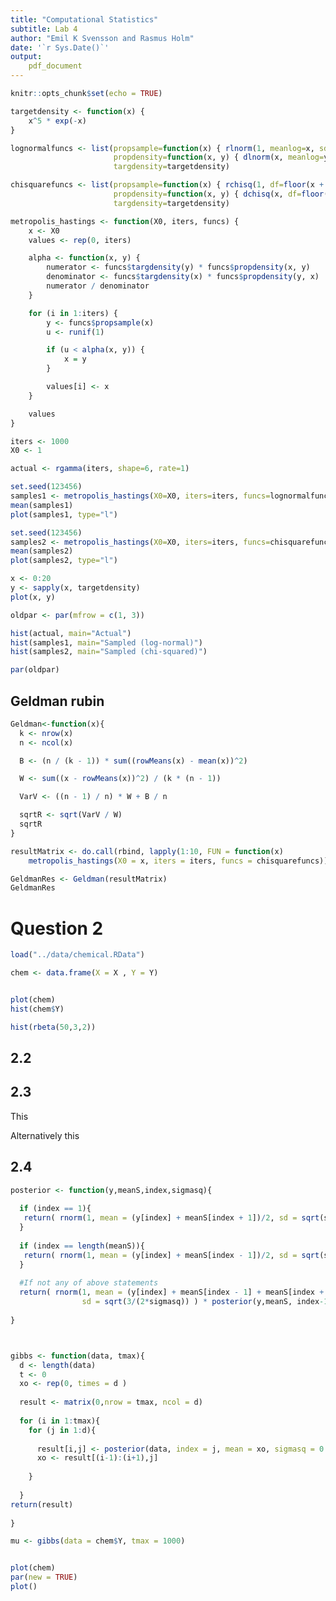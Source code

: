 ```yaml
---
title: "Computational Statistics"
subtitle: Lab 4
author: "Emil K Svensson and Rasmus Holm"
date: '`r Sys.Date()`'
output:
    pdf_document
---
```


```r
knitr::opts_chunk$set(echo = TRUE)
```

```r
targetdensity <- function(x) {
    x^5 * exp(-x)
}

lognormalfuncs <- list(propsample=function(x) { rlnorm(1, meanlog=x, sdlog=1) },
                       propdensity=function(x, y) { dlnorm(x, meanlog=y, sdlog=1) },
                       targdensity=targetdensity)

chisquarefuncs <- list(propsample=function(x) { rchisq(1, df=floor(x + 1)) },
                       propdensity=function(x, y) { dchisq(x, df=floor(y + 1)) },
                       targdensity=targetdensity)

metropolis_hastings <- function(X0, iters, funcs) {
    x <- X0
    values <- rep(0, iters)

    alpha <- function(x, y) {
        numerator <- funcs$targdensity(y) * funcs$propdensity(x, y)
        denominator <- funcs$targdensity(x) * funcs$propdensity(y, x)
        numerator / denominator
    }

    for (i in 1:iters) {
        y <- funcs$propsample(x)
        u <- runif(1)

        if (u < alpha(x, y)) {
            x = y
        }

        values[i] <- x
    }

    values
}

iters <- 1000
X0 <- 1

actual <- rgamma(iters, shape=6, rate=1)
```

```r
set.seed(123456)
samples1 <- metropolis_hastings(X0=X0, iters=iters, funcs=lognormalfuncs)
mean(samples1)
plot(samples1, type="l")
```

```r
set.seed(123456)
samples2 <- metropolis_hastings(X0=X0, iters=iters, funcs=chisquarefuncs)
mean(samples2)
plot(samples2, type="l")
```

```r
x <- 0:20
y <- sapply(x, targetdensity)
plot(x, y)
```

```r
oldpar <- par(mfrow = c(1, 3))

hist(actual, main="Actual")
hist(samples1, main="Sampled (log-normal)")
hist(samples2, main="Sampled (chi-squared)")
```

```r
par(oldpar)
```


## Geldman rubin
```r
Geldman<-function(x){
  k <- nrow(x)
  n <- ncol(x)

  B <- (n / (k - 1)) * sum((rowMeans(x) - mean(x))^2)

  W <- sum((x - rowMeans(x))^2) / (k * (n - 1))

  VarV <- ((n - 1) / n) * W + B / n

  sqrtR <- sqrt(VarV / W)
  sqrtR
}

resultMatrix <- do.call(rbind, lapply(1:10, FUN = function(x)
    metropolis_hastings(X0 = x, iters = iters, funcs = chisquarefuncs)))

GeldmanRes <- Geldman(resultMatrix)
GeldmanRes
```


# Question 2

```r
load("../data/chemical.RData")

chem <- data.frame(X = X , Y = Y)


plot(chem)
hist(chem$Y)

hist(rbeta(50,3,2))
```


## 2.2 


\begin{align*}
p(\mu) &= p(\mu_1) p(\mu_2 | \mu_1) \cdots p(\mu_n | \mu_{n-1}) \\
       &= \frac{1}{\sqrt{(2 \pi \sigma^2)^{n-1}}} \exp \left( - \frac{1}{2 \sigma^2} \sum_{i=2}^{n} (\mu_i - \mu_{i-1})^2  \right) \\
p(y | \mu) &= p(y_1 | \mu_1) p(y_2 | \mu_2) \cdots p(y_n | \mu_n) \\
           &= \frac{1}{\sqrt{(2 \pi \sigma^2)^{n}}} \exp \left( - \frac{1}{2 \sigma^2} \sum_{i=1}^{n} (y_i - \mu_i)^2 \right)
\end{align*}

## 2.3 

\begin{align*}
p(\mu | y) &\propto p(y | \mu) p(\mu) \\
           &\propto \exp \left( - \frac{1}{2 \sigma^2} \left( \sum_{i=1}^{n} (y_i - \mu_i)^2 + \sum_{i=2}^{n} (\mu_i - \mu_{i-1})^2 \right) \right)
\end{align*}

This

\begin{align*}
p(\mu_1 | \mu_{-1}, y) &\propto \exp \left( -\frac{1}{\sigma^2} (\mu_1 - (y_1 + \mu_{2}) / 2)^2 \right) \\
p(\mu_i | \mu_{-i}, y) &\propto p(\mu_1 | \mu_{-1}, y) \exp \left( -\frac{3}{2 \sigma^2} \sum_{j=2}^{i} (\mu_j - (y_j + \mu_{j-1} + \mu_{j+1}) / 3)^2 \right) \\
p(\mu_n | \mu_{-n}, y) &\propto p(\mu_{n-1} | \mu_{-n-1}, y) \exp \left( -\frac{1}{\sigma^2} (\mu_n - (y_n + \mu_{n-1}) / 2)^2 \right) \\
\end{align*}

Alternatively this

\begin{align*}
p(\mu_1 | \mu_{-1}, y) &\propto \exp \left( -\frac{1}{\sigma^2} (\mu_1 - (y_1 + \mu_{2}) / 2)^2 \right) \\
p(\mu_i | \mu_{-i}, y) &\propto \exp \left( -\frac{3}{2 \sigma^2} (\mu_i - (y_i + \mu_{i-1} + \mu_{i+1}) / 3)^2 \right) \\
p(\mu_n | \mu_{-n}, y) &\propto \exp \left( -\frac{1}{\sigma^2} (\mu_n - (y_n + \mu_{n-1}) / 2)^2 \right) \\
\end{align*}

## 2.4 

```r

posterior <- function(y,meanS,index,sigmasq){ 
  
  if (index == 1){
   return( rnorm(1, mean = (y[index] + meanS[index + 1])/2, sd = sqrt(sigmasq))  ) 
  }  
  
  if (index == length(meanS)){
   return( rnorm(1, mean = (y[index] + meanS[index - 1])/2, sd = sqrt(sigmasq)) *posterior(y,meanS,index- 1, sigmasq) )
  } 
  
  #If not any of above statements
  return( rnorm(1, mean = (y[index] + meanS[index - 1] + meanS[index + 1])/3, 
                sd = sqrt(3/(2*sigmasq)) ) * posterior(y,meanS, index-1,sigmasq) )
  
}



gibbs <- function(data, tmax){
  d <- length(data)
  t <- 0
  xo <- rep(0, times = d )
  
  result <- matrix(0,nrow = tmax, ncol = d) 
  
  for (i in 1:tmax){
    for (j in 1:d){
      
      result[i,j] <- posterior(data, index = j, mean = xo, sigmasq = 0.2)
      xo <- result[(i-1):(i+1),j]
      
    }
    
  }
return(result)  
  
}

```



```r
mu <- gibbs(data = chem$Y, tmax = 1000)


plot(chem)
par(new = TRUE)
plot()

```


